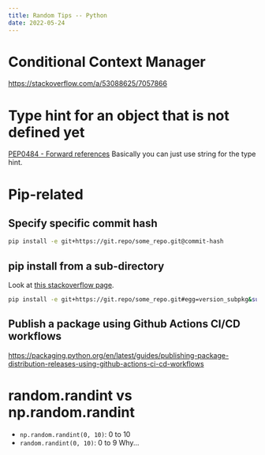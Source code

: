 ```yaml
---
title: Random Tips -- Python
date: 2022-05-24
---
```


# Conditional Context Manager
https://stackoverflow.com/a/53088625/7057866


# Type hint for an object that is not defined yet
[PEP0484 - Forward references](https://peps.python.org/pep-0484/#forward-references)
Basically you can just use string for the type hint.


# Pip-related
## Specify specific commit hash
```bash
pip install -e git+https://git.repo/some_repo.git@commit-hash
```
## pip install from a sub-directory
Look at [this stackoverflow page](https://stackoverflow.com/a/19516714/7057866).
```bash
pip install -e git+https://git.repo/some_repo.git#egg=version_subpkg&subdirectory=repo
```

## Publish a package using Github Actions CI/CD workflows
https://packaging.python.org/en/latest/guides/publishing-package-distribution-releases-using-github-actions-ci-cd-workflows

# random.randint vs np.random.randint
- `np.random.randint(0, 10)`: 0 to 10
- `random.randint(0, 10)`: 0 to 9
Why...